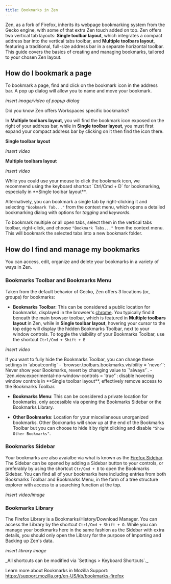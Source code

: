 ```yaml
---
title: Bookmarks in Zen
---
```


Zen, as a fork of Firefox, inherits its webpage bookmarking system from the Gecko engine, with some of that extra Zen touch added on top. Zen offers two vertical tab layouts: **Single toolbar layout**, which integrates a compact address bar into the vertical tabs toolbar, and **Multiple toolbars layout**, featuring a traditional, full-size address bar in a separate horizontal toolbar. This guide covers the basics of creating and managing bookmarks, tailored to your chosen Zen layout.

## How do I bookmark a page

To bookmark a page, find and click on the bookmark icon in the address bar. A pop up dialog will allow you to name and move your bookmark.

*insert image/video of popup dialog*

<Callout type="info" title="Tips:">
    Did you know Zen offers Workspaces specific bookmarks?
</Callout>

In **Multiple toolbars layout**, you will find the bookmark icon exposed on the right of your address bar, while in **Single toolbar layout**, you must first expand your compact address bar by clicking on it then find the icon there.

**Single toolbar layout**

*insert video*

**Multiple toolbars layout**

*insert video*

<Callout type="info" title="Tips:">
    While you could use your mouse to click the bookmark icon, we recommend using the keyboard shortcut `Ctrl/Cmd + D` for bookmarking, especially in **Single toolbar layout**.
</Callout>

Alternatively, you can bookmark a single tab by right-clicking it and selecting `"Bookmark Tab..."` from the context menu, which opens a detailed bookmarking dialog with options for *tagging* and *keywords*. 

To bookmark multiple or all open tabs, select them in the vertical tabs toolbar, right-click, and choose `"Bookmark Tabs..."` from the context menu. This will bookmark the selected tabs into a new bookmark folder.

## How do I find and manage my bookmarks

You can access, edit, organize and delete your bookmarks in a variety of ways in Zen.

### Bookmarks Toolbar and Bookmarks Menu

Taken from the default behavior of Gecko, Zen offers 3 locations (or, groups) for bookmarks:
- **Bookmarks Toolbar**: This can be considered a public location for bookmarks, displayed in the browser's [chrome](https://developer.mozilla.org/en-US/docs/Glossary/Chrome). You typically find it beneath the main browser toolbar, which is featured in **Multiple toolbars layout** in Zen, while in **Single toolbar layout**, hovering your cursor to the top edge will display the hidden Bookmarks Toolbar, next to your window controls. To toggle the visibility of your Bookmarks Toolbar, use the shortcut `Ctrl/Cmd + Shift + B`

*insert video*

<Callout type="info" title="Tips:">
    If you want to fully hide the Bookmarks Toolbar, you can change these settings in `about:config`
    - `browser.toolbars.bookmarks.visibility = 'never'`: Never show your Bookmarks, revert by changing value to `'always'`.
    - `zen.view.experimental-no-window-controls = 'true'`: disable hovering window controls in **Single toolbar layout**,  effectively remove access to the Bookmarks Toolbar.
</Callout>

- **Bookmarks Menu**: This can be considered a private location for bookmarks, only accessible via opening the Bookmarks Sidebar or the Bookmarks Library.

- **Other Bookmarks**: Location for your miscellaneous unorganized bookmarks. Other Bookmarks will show up at the end of the Bookmarks Toolbar but you can choose to hide it by right clicking and disable `"Show Other Bookmarks"`.

### Bookmarks Sidebar

Your bookmarks are also avaialbe via what is known as the [Firefox Sidebar](https://support.mozilla.org/en-US/kb/use-firefox-sidebar-access-bookmarks-history-synced). The Sidebar can be opened by adding a Sidebar button to your controls, or preferably by using the shortcut `Ctr/Cmd + B` to open the Bookmarks Sidebar. You can find all of your bookmarks here including entries from both Bookmarks Toolbar and Bookmarks Menu, in the form of a tree structure explorer with access to a searching function at the top.

*insert video/image*

### Bookmarks Library

The Firefox Library is a Bookmarks/History/Download Manager. You can access the Library by the shortcut `Ctrl/Cmd + Shift + O`. While you can manage your bookmarks here in the same fashion as the Sidebar with extra details, you should only open the Library for the purpose of Importing and Backing up Zen's data.

*insert library image*

<Callout>
_All shortcuts can be modified via `Settings > Keyboard Shortcuts`._
</Callout>

Learn more about Bookmarks in Mozilla Support: https://support.mozilla.org/en-US/kb/bookmarks-firefox